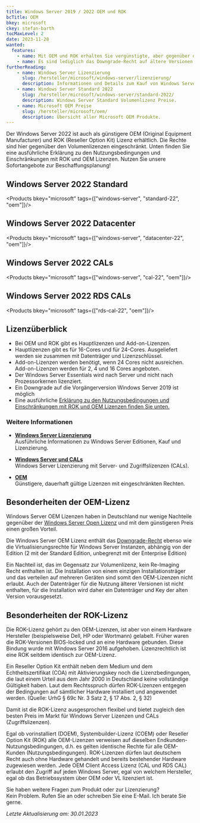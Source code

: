 ```yaml
---
title: Windows Server 2019 / 2022 OEM und ROK
bcTitle: OEM
bkey: microsoft
ckey: stefan-barth
tocMaxLevel: 2
date: 2023-11-28
wanted:
  features:
    - name: Mit OEM und ROK erhalten Sie vergünstigte, aber gegenüber den Volumenlizenzen eingeschränkte, Windows Server Lizenzen
    - name: Es sind lediglich das Downgrade-Recht auf ältere Versionen und das Virtualisierungsrecht, entsprechend der Windows Server Edition, enthalten
furtherReading:
    - name: Windows Server Lizenzierung
      slug: /hersteller/microsoft/windows-server/lizenzierung/
      description: Informationen und Details zum Kauf von Windows Server Lizenzen.
    - name: Windows Server Standard 2022
      slug: /hersteller/microsoft/windows-server/standard-2022/
      description: Windows Server Standard Volumenlizenz Preise.
    - name: Microsoft OEM Preise
      slug: /hersteller/microsoft/oem/
      description: Übersicht aller Microsoft OEM Produkte.
---
```




<Intro>

Der Windows Server 2022 ist auch als günstigere	OEM (Original Equipment Manufacturer) und ROK (Reseller Option Kit) Lizenz erhältlich. Die Rechte sind hier gegenüber den Volumenlizenzen eingeschränkt. Unten finden Sie eine ausführliche Erklärung zu den Nutzungsbedingungen und Einschränkungen mit ROK und OEM Lizenzen.
Nutzen Sie unsere Sofortangebote zur Beschaffungsplanung!


</Intro>

<TOC />


## Windows Server 2022 Standard

<Products bkey="microsoft" tags={["windows-server", "standard-22", "oem"]}/>

## Windows Server 2022 Datacenter

<Products bkey="microsoft" tags={["windows-server", "datacenter-22", "oem"]}/>

## Windows Server 2022 CALs

<Products bkey="microsoft" tags={["windows-server", "cal-22", "oem"]}/>

## Windows Server 2022 RDS CALs

<Products bkey="microsoft" tags={["rds-cal-22", "oem"]}/>


## Lizenzüberblick

<ArrowList>

 - Bei OEM und ROK gibt es Hauptlizenzen und Add-on-Lizenzen.
 - Hauptlizenzen gibt es für 16-Cores und für 24-Cores. Ausgeliefert werden sie zusammen mit Datenträger und Lizenzschlüssel.
 - Add-on-Lizenzen werden benötigt, wenn 24 Cores nicht ausreichen. Add-on-Lizenzen werden für 2, 4 und 16 Cores angeboten.
 - Der Windows Server Essentials wird nach Server und nicht nach Prozessorkernen lizenziert.
 - Ein Downgrade auf die Vorgängerversion Windows Server 2019 ist möglich
 - Eine ausführliche [Erklärung zu den Nutzungsbedingungen und Einschränkungen mit ROK und OEM Lizenzen finden Sie unten.](#besonderheiten-der-oem-lizenz)

</ArrowList>

### Weitere Informationen

<ArrowList>

- **[Windows Server Lizenzierung](/hersteller/microsoft/windows-server/lizenzierung/)**<br />
  Ausführliche Informationen zu Windows Server Editionen, Kauf und Lizenzierung.

- **[Windows Server und CALs](/hersteller/microsoft/windows-server/lizenzierung/#windows-server-2022-cals-kaufen)**<br />
  Windows Server Lizenzierung mit Server- und Zugriffslizenzen (CALs).

 - **[OEM](/hersteller/microsoft/oem/)**<br />
  Günstigere, dauerhaft gültige Lizenzen mit eingeschränkten Rechten.

</ArrowList>


## Besonderheiten der OEM-Lizenz

  Windows Server OEM Lizenzen haben in Deutschland nur wenige Nachteile gegenüber der [Windows Server Open Lizenz](/hersteller/microsoft/windows-server/) und mit dem günstigeren Preis einen großen Vorteil.

  Die Windows Server OEM Lizenz enthält das [Downgrade-Recht](/blog/microsoft-downgrade-rechte/) ebenso wie die Virtualisierungsrechte für Windows Server Instanzen, abhängig von der Edition (2 mit der Standard Edition, unbegrenzt mit der Enterprise Edition)

  Ein Nachteil ist, das im Gegensatz zur Volumenlizenz, kein Re-Imaging Recht enthalten ist. Die Installation von einem einzigen Installationsträger und das verteilen auf mehreren Geräten sind somit den OEM-Lizenzen nicht erlaubt. Auch der Datenträger für die Nutzung älterer Versionen ist nicht enthalten, für die Installation wird daher ein Datenträger und Key der alten Version vorausgesetzt.



## Besonderheiten der ROK-Lizenz

  Die ROK-Lizenz gehört zu den OEM-Lizenzen, ist aber von einem Hardware Hersteller (beispielsweise Dell, HP oder Wortmann) gelabelt. Früher waren die ROK-Versionen BIOS-locked und an eine Hardware gebunden. Diese Bindung wurde mit Windows Server 2016 aufgehoben. Lizenzrechtlich ist eine ROK seitdem identisch zur OEM-Lizenz.

  Ein Reseller Option Kit enthält neben dem Medium und dem Echtheitszertifikat (COA) mit Aktivierungskey noch die Lizenzbedingungen, die laut einem Urteil aus dem Jahr 2000 in Deutschland keine vollständige Gültigkeit haben. Laut dem Rechtsspruch dürfen ROK-Lizenzen entgegen der Bedingungen auf sämtlicher Hardware installiert und angewendet werden. (Quelle: UrhG § 69c Nr. 3 Satz 2, § 17 Abs. 2, § 32)

  Damit ist die ROK-Lizenz ausgesprochen flexibel und bietet zugleich den besten Preis im Markt für Windows Server Lizenzen und CALs (Zugriffslizenzen).

  Egal ob vorinstalliert (DOEM), Systembuilder-Lizenz (COEM) oder Reseller Option Kit (ROK) alle OEM-Lizenzen verweisen auf dieselben Endkunden-Nutzungsbedingungen, d.h. es gelten identische Rechte für alle OEM-Kunden (Nutzungsbedingungen).
  ROK-Lizenzen dürfen laut deutschem Recht auch ohne Hardware gehandelt und bereits bestehender Hardware zugewiesen werden.
  Jede OEM Client Access Lizenz (CAL und RDS CAL) erlaubt den Zugriff auf jeden Windows Server, egal von welchem Hersteller, egal ob das Betriebssystem über OEM oder VL lizenziert ist.


<GetInTouch theme="light">

Sie haben weitere Fragen zum Produkt oder zur Lizenzierung?<br />
Kein Problem. Rufen Sie an oder schreiben Sie eine E-Mail. Ich berate Sie gerne.

</GetInTouch>

_Letzte Aktualisierung am: 30.01.2023_
